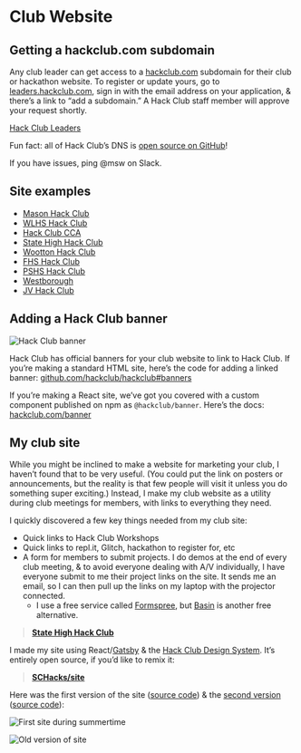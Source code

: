 
# Club Website

## Getting a hackclub.com subdomain

Any club leader can get access to a [hackclub.com](http://hackclub.com) subdomain for their club or hackathon website. To register or update yours, go to [leaders.hackclub.com](https://leaders.hackclub.com/), sign in with the email address on your application, & there’s a link to “add a subdomain.” A Hack Club staff member will approve your request shortly.

[Hack Club Leaders](https://leaders.hackclub.com/)

Fun fact: all of Hack Club’s DNS is [open source on GitHub](https://github.com/hackclub/dns)!

If you have issues, ping @msw on Slack.

## Site examples

<ShortcutsList>

- [Mason Hack Club](https://masonhackclub.com/)
- [WLHS Hack Club](https://wl.hackclub.com/)
- [Hack Club CCA](https://cca.hackclub.com/)
- [State High Hack Club](https://statehigh.hackclub.com)
- [Wootton Hack Club](https://hack.wootton.club/)
- [FHS Hack Club](https://www.fhshackclub.com/)
- [PSHS Hack Club](https://pshs.hackclub.com/)
- [Westborough](https://westborough.hackclub.com/)
- [JV Hack Club](https://jv.hackclub.com/)

</ShortcutsList>

## Adding a Hack Club banner

![Hack Club banner](https://cdn.glitch.com/a9442788-bc48-44ab-bedd-832d738c93dd%2F5476C8E7-96BD-4411-BD63-126D5CF988CC-78cfbcb2-aab9-4bf6-9e45-2c88640a7e46.png?v=1566337711096)

Hack Club has official banners for your club website to link to Hack Club. If you’re making a standard HTML site, here’s the code for adding a linked banner: [github.com/hackclub/hackclub#banners](https://github.com/hackclub/hackclub#banners)

If you’re making a React site, we’ve got you covered with a custom component published on npm as `@hackclub/banner`. Here’s the docs: [hackclub.com/banner](https://hackclub.com/banner)

## My club site

While you might be inclined to make a website for marketing your club, I haven’t found that to be very useful. (You could put the link on posters or announcements, but the reality is that few people will visit it unless you do something super exciting.) Instead, I make my club website as a utility during club meetings for members, with links to everything they need.

I quickly discovered a few key things needed from my club site:

- Quick links to Hack Club Workshops
- Quick links to repl.it, Glitch, hackathon to register for, etc
- A form for members to submit projects. I do demos at the end of every club meeting, & to avoid everyone dealing with A/V individually, I have everyone submit to me their project links on the site. It sends me an email, so I can then pull up the links on my laptop with the projector connected.
  - I use a free service called [Formspree](https://formspree.io), but [Basin](https://usebasin.com/) is another free alternative.

> [**State High Hack Club**](https://statehigh.hackclub.com)

I made my site using React/[Gatsby](https://www.gatsbyjs.org/) & the [Hack Club Design System](https://design.hackclub.com/). It’s entirely open source, if you’d like to remix it:

> [**SCHacks/site**](https://github.com/schacks/site)

Here was the first version of the site ([source code](https://github.com/SCHacks/site/blob/e358fbd73a095f728843f19ff4e13f61cfa4d460/index.html)) & the [second version](https://5ba46bd1dd28ef740fcf3e9e--schacks.netlify.com/) ([source code](https://github.com/SCHacks/site/tree/8446a00fded449ee50110ec6182153d0c98596d4)):

![First site during summertime](https://cdn.glitch.com/a9442788-bc48-44ab-bedd-832d738c93dd%2Fsummertime-f61edb30-98c7-41ea-b47f-dc96aa8ca0c5.png?v=1566337710486)

![Old version of site](https://cdn.glitch.com/a9442788-bc48-44ab-bedd-832d738c93dd%2F7846171E-3A7D-4926-B862-408C09879F1A-6830d2ae-972b-4a77-838a-c7e68a04660c.jpg?v=1566337713150)
